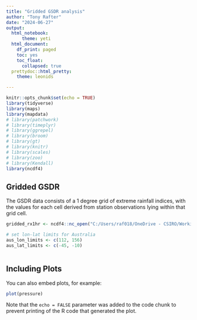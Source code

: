 ```yaml
---
title: "Gridded GSDR analysis"
author: "Tony Rafter"
date: "2024-06-27"
output: 
  html_notebook:
      theme: yeti
  html_document:
    df_print: paged
    toc: yes
    toc_float:
      collapsed: true
  prettydoc::html_pretty:
    theme: leonids

---
```


```r
knitr::opts_chunk$set(echo = TRUE)
library(tidyverse)
library(maps)
library(mapdata)
# library(patchwork)
# library(timeplyr)
# library(ggrepel)
# library(broom)
# library(gt)
# library(knitr)
# library(scales)
# library(zoo)
# library(Kendall)
library(ncdf4)
```

## Gridded GSDR

The GSDR data consists of a 1 degree grid of extreme rainfall indices, with the values for each cell derived from station observations lying within that grid cell.


```r
gridded_rx1hr <- ncdf4::nc_open("C:/Users/raf018/OneDrive - CSIRO/Working/PhD/Observations/GSDR-I/Dataset/Grids/TimeSeries/Annual/Annual_Rx1hr.nc", readunlim = TRUE)

# set lon-lat limits for Australia
aus_lon_limits <- c(112, 156)
aus_lat_limits <- c(-45, -10)



```

## Including Plots

You can also embed plots, for example:

```r
plot(pressure)
```

Note that the `echo = FALSE` parameter was added to the code chunk to prevent printing of the R code that generated the plot.
